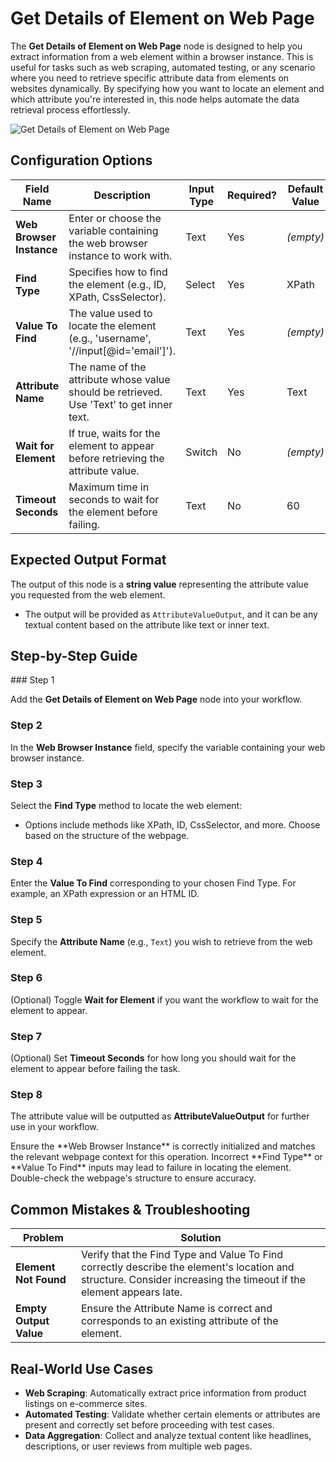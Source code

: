 
# Get Details of Element on Web Page

The **Get Details of Element on Web Page** node is designed to help you extract information from a web element within a browser instance. This is useful for tasks such as web scraping, automated testing, or any scenario where you need to retrieve specific attribute data from elements on websites dynamically. By specifying how you want to locate an element and which attribute you're interested in, this node helps automate the data retrieval process effortlessly.

![Get Details of Element on Web Page](./get-details-of-element-on-web-page.png)

## Configuration Options

| Field Name               | Description                                                                              | Input Type | Required? | Default Value |
| ------------------------ | ---------------------------------------------------------------------------------------- | ---------- | --------- | ------------- |
| **Web Browser Instance** | Enter or choose the variable containing the web browser instance to work with.           | Text       | Yes       | _(empty)_     |
| **Find Type**            | Specifies how to find the element (e.g., ID, XPath, CssSelector).                        | Select     | Yes       | XPath         |
| **Value To Find**        | The value used to locate the element (e.g., 'username', '//input[@id='email']').         | Text       | Yes       | _(empty)_     |
| **Attribute Name**       | The name of the attribute whose value should be retrieved. Use 'Text' to get inner text. | Text       | Yes       | Text          |
| **Wait for Element**     | If true, waits for the element to appear before retrieving the attribute value.          | Switch     | No        | _(empty)_     |
| **Timeout Seconds**      | Maximum time in seconds to wait for the element before failing.                          | Text       | No        | 60            |

## Expected Output Format

The output of this node is a **string value** representing the attribute value you requested from the web element.

- The output will be provided as `AttributeValueOutput`, and it can be any textual content based on the attribute like text or inner text.

## Step-by-Step Guide

<Steps>
### Step 1

Add the **Get Details of Element on Web Page** node into your workflow.

### Step 2

In the **Web Browser Instance** field, specify the variable containing your web browser instance.

### Step 3

Select the **Find Type** method to locate the web element:

- Options include methods like XPath, ID, CssSelector, and more. Choose based on the structure of the webpage.

### Step 4

Enter the **Value To Find** corresponding to your chosen Find Type. For example, an XPath expression or an HTML ID.

### Step 5

Specify the **Attribute Name** (e.g., `Text`) you wish to retrieve from the web element.

### Step 6

(Optional) Toggle **Wait for Element** if you want the workflow to wait for the element to appear.

### Step 7

(Optional) Set **Timeout Seconds** for how long you should wait for the element to appear before failing the task.

### Step 8

The attribute value will be outputted as **AttributeValueOutput** for further use in your workflow.

</Steps>

<Callout type="info" title="Tip">
  Ensure the **Web Browser Instance** is correctly initialized and matches the
  relevant webpage context for this operation.
</Callout>

<Callout type="warning" title="Important">
  Incorrect **Find Type** or **Value To Find** inputs may lead to failure in
  locating the element. Double-check the webpage's structure to ensure accuracy.
</Callout>

## Common Mistakes & Troubleshooting

| Problem                | Solution                                                                                                                                                          |
| ---------------------- | ----------------------------------------------------------------------------------------------------------------------------------------------------------------- |
| **Element Not Found**  | Verify that the Find Type and Value To Find correctly describe the element's location and structure. Consider increasing the timeout if the element appears late. |
| **Empty Output Value** | Ensure the Attribute Name is correct and corresponds to an existing attribute of the element.                                                                     |

## Real-World Use Cases

- **Web Scraping**: Automatically extract price information from product listings on e-commerce sites.
- **Automated Testing**: Validate whether certain elements or attributes are present and correctly set before proceeding with test cases.
- **Data Aggregation**: Collect and analyze textual content like headlines, descriptions, or user reviews from multiple web pages.
